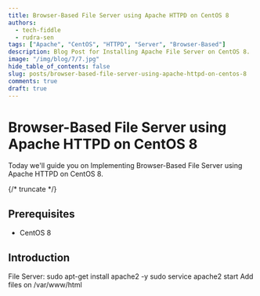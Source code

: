 ---
title: Browser-Based File Server using Apache HTTPD on CentOS 8
authors:
  - tech-fiddle
  - rudra-sen
tags: ["Apache", "CentOS", "HTTPD", "Server", "Browser-Based"]
description: Blog Post for Installing Apache File Server on CentOS 8.
image: "/img/blog/7/7.jpg"
hide_table_of_contents: false
slug: posts/browser-based-file-server-using-apache-httpd-on-centos-8
comments: true
draft: true
---

# Browser-Based File Server using Apache HTTPD on CentOS 8

Today we'll guide you on Implementing Browser-Based File Server using Apache HTTPD on CentOS 8.

{/* truncate */}

## Prerequisites

- CentOS 8

## Introduction

File Server:
sudo apt-get install apache2 -y
sudo service apache2 start
Add files on /var/www/html
